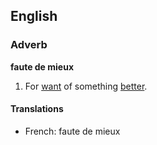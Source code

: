 ==English==
===Adverb===
'''faute de mieux'''
# For [[want]] of something [[better]].

====Translations====
{{top}}
*French: faute de mieux
{{bottom}}